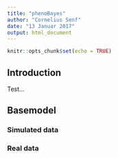 ```yaml
---
title: "phenoBayes"
author: "Cornelius Senf"
date: "13 Januar 2017"
output: html_document
---
```


```r
knitr::opts_chunk$set(echo = TRUE)
```

## Introduction

Test...

## Basemodel

### Simulated data

### Real data

